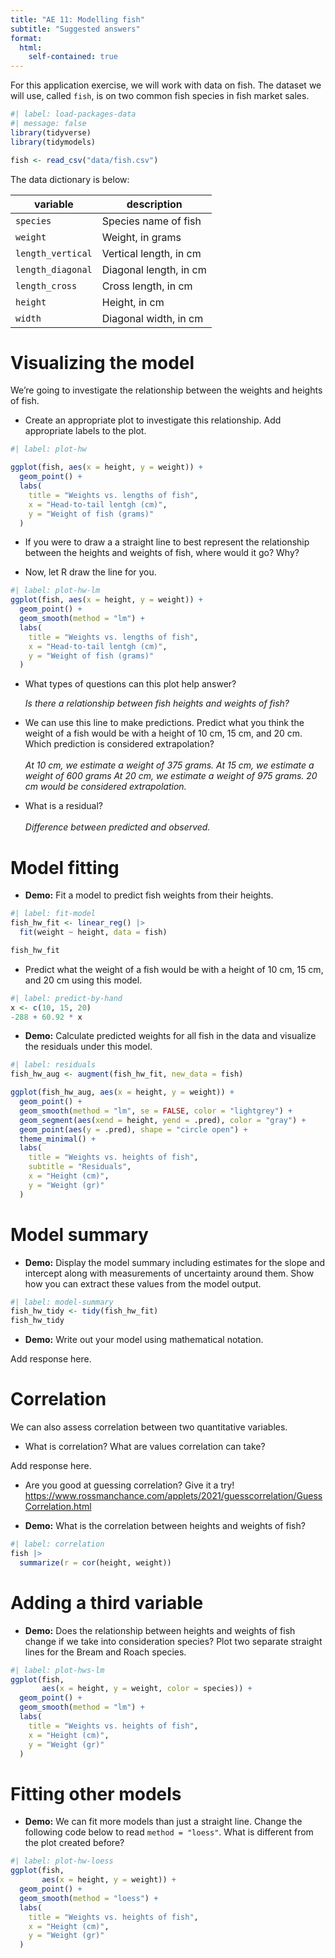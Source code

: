 ```yaml
---
title: "AE 11: Modelling fish"
subtitle: "Suggested answers"
format:
  html:
    self-contained: true
---
```


For this application exercise, we will work with data on fish.
The dataset we will use, called `fish`, is on two common fish species in fish market sales.

```r
#| label: load-packages-data
#| message: false
library(tidyverse)
library(tidymodels)

fish <- read_csv("data/fish.csv")
```

The data dictionary is below:

| **variable**      | **description**        |
|-------------------|------------------------|
| `species`         | Species name of fish   |
| `weight`          | Weight, in grams       |
| `length_vertical` | Vertical length, in cm |
| `length_diagonal` | Diagonal length, in cm |
| `length_cross`    | Cross length, in cm    |
| `height`          | Height, in cm          |
| `width`           | Diagonal width, in cm  |

# Visualizing the model

We're going to investigate the relationship between the weights and heights of fish.

-   Create an appropriate plot to investigate this relationship. Add appropriate labels to the plot.

```r
#| label: plot-hw

ggplot(fish, aes(x = height, y = weight)) +
  geom_point() +
  labs(
    title = "Weights vs. lengths of fish",
    x = "Head-to-tail lentgh (cm)",
    y = "Weight of fish (grams)"
  )
```

-   If you were to draw a a straight line to best represent the relationship between the heights and weights of fish, where would it go?
    Why?

-   Now, let R draw the line for you.

```r
#| label: plot-hw-lm
ggplot(fish, aes(x = height, y = weight)) +
  geom_point() +
  geom_smooth(method = "lm") +
  labs(
    title = "Weights vs. lengths of fish",
    x = "Head-to-tail lentgh (cm)",
    y = "Weight of fish (grams)"
  )
```

-   What types of questions can this plot help answer?

    *Is there a relationship between fish heights and weights of fish?*

```{=html}
<!-- -->
```
-   We can use this line to make predictions. Predict what you think the weight of a fish would be with a height of 10 cm, 15 cm, and 20 cm. Which prediction is considered extrapolation?\
    \
    *At 10 cm, we estimate a weight of 375 grams. At 15 cm, we estimate a weight of 600 grams At 20 cm, we estimate a weight of 975 grams. 20 cm would be considered extrapolation.*

```{=html}
<!-- -->
```
-   What is a residual?\
    \
    *Difference between predicted and observed.*

# Model fitting

-   **Demo:** Fit a model to predict fish weights from their heights.

```r
#| label: fit-model
fish_hw_fit <- linear_reg() |>
  fit(weight ~ height, data = fish)

fish_hw_fit
```

-   Predict what the weight of a fish would be with a height of 10 cm, 15 cm, and 20 cm using this model.

```r
#| label: predict-by-hand
x <- c(10, 15, 20)
-288 + 60.92 * x
```

-   **Demo:** Calculate predicted weights for all fish in the data and visualize the residuals under this model.

```r
#| label: residuals
fish_hw_aug <- augment(fish_hw_fit, new_data = fish)

ggplot(fish_hw_aug, aes(x = height, y = weight)) + 
  geom_point() + 
  geom_smooth(method = "lm", se = FALSE, color = "lightgrey") +  
  geom_segment(aes(xend = height, yend = .pred), color = "gray") +  
  geom_point(aes(y = .pred), shape = "circle open") + 
  theme_minimal() +
  labs(
    title = "Weights vs. heights of fish",
    subtitle = "Residuals",
    x = "Height (cm)",
    y = "Weight (gr)"
  )
```

# Model summary

-   **Demo:** Display the model summary including estimates for the slope and intercept along with measurements of uncertainty around them. Show how you can extract these values from the model output.

```r
#| label: model-summary
fish_hw_tidy <- tidy(fish_hw_fit)
fish_hw_tidy
```

-   **Demo:** Write out your model using mathematical notation.

Add response here.

# Correlation

We can also assess correlation between two quantitative variables.

-   What is correlation? What are values correlation can take?

Add response here.

-   Are you good at guessing correlation?
    Give it a try!
    <https://www.rossmanchance.com/applets/2021/guesscorrelation/GuessCorrelation.html>

-   **Demo:** What is the correlation between heights and weights of fish?

```r
#| label: correlation
fish |>
  summarize(r = cor(height, weight))
```

# Adding a third variable

-   **Demo:** Does the relationship between heights and weights of fish change if we take into consideration species? Plot two separate straight lines for the Bream and Roach species.

```r
#| label: plot-hws-lm
ggplot(fish, 
       aes(x = height, y = weight, color = species)) +
  geom_point() +
  geom_smooth(method = "lm") +
  labs(
    title = "Weights vs. heights of fish",
    x = "Height (cm)",
    y = "Weight (gr)"
  )
```

# Fitting other models

-   **Demo:** We can fit more models than just a straight line. Change the following code below to read `method = "loess"`. What is different from the plot created before?

```r
#| label: plot-hw-loess
ggplot(fish, 
       aes(x = height, y = weight)) +
  geom_point() +
  geom_smooth(method = "loess") +
  labs(
    title = "Weights vs. heights of fish",
    x = "Height (cm)",
    y = "Weight (gr)"
  )
```
